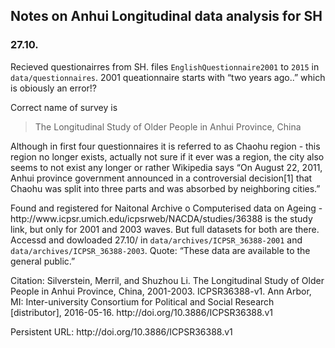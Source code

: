 ## Notes on Anhui Longitudinal data analysis for SH

### 27.10.

Recieved questionairres from SH. files `EnglishQuestionnaire2001` to `2015` in `data/questionnaires`. 
2001 queationnaire starts with "two years ago.." which is obiously an error!?

Correct name of survey is 

> The Longitudinal Study of Older People in Anhui Province, China

Although in first four questionnaires it is referred to as Chaohu region - this region no longer exists, actually not sure if it ever was a region, the city also seems to not exist any longer or rather Wikipedia says "On August 22, 2011, Anhui province government announced in a controversial decision[1] that Chaohu was split into three parts and was absorbed by neighboring cities." 

Found and registered for Naitonal Archive o Computerised data on Ageing - http://www.icpsr.umich.edu/icpsrweb/NACDA/studies/36388 is the study link, but only for 2001 and 2003 waves. But full datasets for both are there. Accessd and dowloaded 27.10/ in `data/archives/ICPSR_36388-2001` and `data/archives/ICPSR_36388-2003`. Quote: "These data are available to the general public."


Citation: Silverstein, Merril, and Shuzhou Li. The Longitudinal Study of Older People in Anhui Province, China, 2001-2003. ICPSR36388-v1. Ann Arbor, MI: Inter-university Consortium for Political and Social Research [distributor], 2016-05-16. http://doi.org/10.3886/ICPSR36388.v1

Persistent URL: http://doi.org/10.3886/ICPSR36388.v1